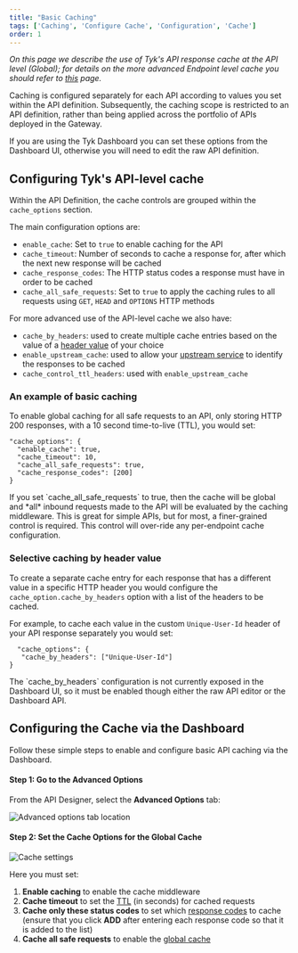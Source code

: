 ```yaml
---
title: "Basic Caching"
tags: ['Caching', 'Configure Cache', 'Configuration', 'Cache']
order: 1
---
```


_On this page we describe the use of Tyk's API response cache at the API level (Global); for details on the more advanced Endpoint level cache you should refer to [this](/basic-config-and-security/reduce-latency/caching/advanced-cache) page._

Caching is configured separately for each API according to values you set within the API definition. Subsequently, the caching scope is restricted to an API definition, rather than being applied across the portfolio of APIs deployed in the Gateway.

If you are using the Tyk Dashboard you can set these options from the Dashboard UI, otherwise you will need to edit the raw API definition.

## Configuring Tyk's API-level cache 
Within the API Definition, the cache controls are grouped within the `cache_options` section.

The main configuration options are:
 - `enable_cache`: Set to `true` to enable caching for the API
 - `cache_timeout`: Number of seconds to cache a response for, after which the next new response will be cached
 - `cache_response_codes`: The HTTP status codes a response must have in order to be cached
 - `cache_all_safe_requests`: Set to `true` to apply the caching rules to all requests using `GET`, `HEAD` and `OPTIONS` HTTP methods

For more advanced use of the API-level cache we also have:
 - `cache_by_headers`: used to create multiple cache entries based on the value of a [header value](#selective-caching-by-header-value) of your choice
 - `enable_upstream_cache`: used to allow your [upstream service](/basic-config-and-security/reduce-latency/caching/upstream-controlled-cache) to identify the responses to be cached
 - `cache_control_ttl_headers`: used with `enable_upstream_cache`

### An example of basic caching 
To enable global caching for all safe requests to an API, only storing HTTP 200 responses, with a 10 second time-to-live (TTL), you would set:
```
"cache_options": {
  "enable_cache": true,
  "cache_timeout": 10,
  "cache_all_safe_requests": true,
  "cache_response_codes": [200]
}
```


<Note>
If you set `cache_all_safe_requests` to true, then the cache will be global and *all* inbound requests made to the API will be evaluated by the caching middleware. This is great for simple APIs, but for most, a finer-grained control is required. This control will over-ride any per-endpoint cache configuration.
</Note>


### Selective caching by header value
To create a separate cache entry for each response that has a different value in a specific HTTP header you would configure the `cache_option.cache_by_headers` option with a list of the headers to be cached.

For example, to cache each value in the custom `Unique-User-Id` header of your API response separately you would set:
```
  "cache_options": {
   "cache_by_headers": ["Unique-User-Id"]
}
```


<Note>
The `cache_by_headers` configuration is not currently exposed in the Dashboard UI, so it must be enabled though either the raw API editor or the Dashboard API.
</Note>


## Configuring the Cache via the Dashboard
Follow these simple steps to enable and configure basic API caching via the Dashboard.

#### Step 1: Go to the Advanced Options
From the API Designer, select the **Advanced Options** tab:

<img src="/img/2.10/advanced_options_designer.png" alt="Advanced options tab location" />

#### Step 2: Set the Cache Options for the Global Cache
<img src="/img/2.10/cache_options.png" alt="Cache settings" />

Here you must set:

1.  **Enable caching** to enable the cache middleware
2.  **Cache timeout** to set the [TTL](/basic-config-and-security/reduce-latency/caching#cache-timeout) (in seconds) for cached requests
3.  **Cache only these status codes** to set which [response codes](/basic-config-and-security/reduce-latency/caching#cache-response-codes) to cache (ensure that you click **ADD** after entering each response code so that it is added to the list)
4.  **Cache all safe requests** to enable the [global cache](/basic-config-and-security/reduce-latency/caching#global-cache-safe-requests)

